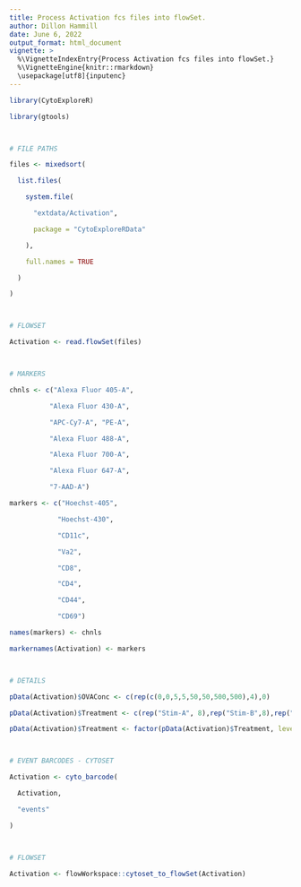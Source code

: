 ---
title: Process Activation fcs files into flowSet.
author: Dillon Hammill
date: June 6, 2022
output_format: html_document
vignette: >
  %\VignetteIndexEntry{Process Activation fcs files into flowSet.}
  %\VignetteEngine{knitr::rmarkdown}
  \usepackage[utf8]{inputenc}
---

```{r, message = FALSE}
library(CytoExploreR)
library(gtools)

# FILE PATHS
files <- mixedsort(
  list.files(
    system.file(
      "extdata/Activation", 
      package = "CytoExploreRData"
    ), 
    full.names = TRUE
  )
)

# FLOWSET
Activation <- read.flowSet(files)

# MARKERS
chnls <- c("Alexa Fluor 405-A",
          "Alexa Fluor 430-A",
          "APC-Cy7-A", "PE-A",
          "Alexa Fluor 488-A",
          "Alexa Fluor 700-A",
          "Alexa Fluor 647-A",
          "7-AAD-A")
markers <- c("Hoechst-405",
            "Hoechst-430",
            "CD11c",
            "Va2",
            "CD8",
            "CD4",
            "CD44",
            "CD69")
names(markers) <- chnls
markernames(Activation) <- markers

# DETAILS
pData(Activation)$OVAConc <- c(rep(c(0,0,5,5,50,50,500,500),4),0)
pData(Activation)$Treatment <- c(rep("Stim-A", 8),rep("Stim-B",8),rep("Stim-C",8),rep("Stim-D",8),"NA")
pData(Activation)$Treatment <- factor(pData(Activation)$Treatment, levels = c("Stim-A","Stim-B","Stim-C","Stim-D","NA"))

# EVENT BARCODES - CYTOSET
Activation <- cyto_barcode(
  Activation,
  "events"
)

# FLOWSET
Activation <- flowWorkspace::cytoset_to_flowSet(Activation)
```

